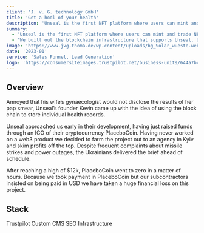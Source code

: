 ```yaml
---
client: 'J. v. G. technology GmbH'
title: 'Get a hodl of your health'
description: 'Unseal is the first NFT platform where users can mint and trade NFTs of their own personal health records, allowing them to take control of their data'
summary:
  - 'Unseal is the first NFT platform where users can mint and trade NFTs of their own personal health records, allowing them to take control of their data.'
  - 'We built out the blockchain infrastructure that supports Unseal. Unfortunately, we took a massive loss on this project when Unseal’s cryptocurrency, PlaceboCoin, went to zero.'
image: 'https://www.jvg-thoma.de/wp-content/uploads/bg_Solar_wueste.webp'
date: '2023-01'
service: 'Sales Funnel, Lead Generation'
logo: 'https://consumersiteimages.trustpilot.net/business-units/644a7bc2255a7e5e8a456985-198x149-2x.avif'
---
```


## Overview

Annoyed that his wife’s gynaecologist would not disclose the results of her pap smear, Unseal’s founder Kevin came up with the idea of using the block chain to store individual health records.

Unseal approached us early in their development, having just raised funds through an ICO of their cryptocurrency PlaceboCoin. Having never worked on a web3 product we decided to farm the project out to an agency in Kyiv and skim profits off the top. Despite frequent complaints about missile strikes and power outages, the Ukrainians delivered the brief ahead of schedule.

After reaching a high of $12k, PlaceboCoin went to zero in a matter of hours. Because we took payment in PlaceboCoin but our subcontractors insisted on being paid in USD we have taken a huge financial loss on this project.


## Stack
<TagList>
  <TagListItem className='pl-0'>Trustpilot</TagListItem>
  <TagListItem>Custom CMS</TagListItem>
  <TagListItem>SEO</TagListItem>
  <TagListItem>Infrastructure</TagListItem>
</TagList>





<StatList className='my-32 !max-w-none' client:load>
  <StatListItem client:load value="25%" label="Less traffic" />
  <StatListItem  client:load value="10x" label="Page load times" />
  <StatListItem client:load value="15%" label="Higher infra costs" />
  <StatListItem client:load value="$1.2M" label="Legal fees" />
</StatList>

